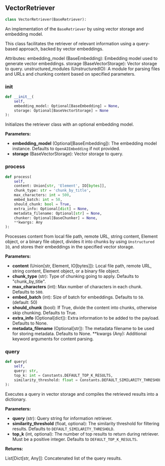 <a id="camel.retrievers.vector_retriever"></a>

<a id="camel.retrievers.vector_retriever.VectorRetriever"></a>

## VectorRetriever

```python
class VectorRetriever(BaseRetriever):
```

An implementation of the `BaseRetriever` by using vector storage and
embedding model.

This class facilitates the retriever of relevant information using a
query-based approach, backed by vector embeddings.

Attributes:
embedding_model (BaseEmbedding): Embedding model used to generate
vector embeddings.
storage (BaseVectorStorage): Vector storage to query.
unstructured_modules (UnstructuredIO): A module for parsing files and
URLs and chunking content based on specified parameters.

<a id="camel.retrievers.vector_retriever.VectorRetriever.__init__"></a>

### __init__

```python
def __init__(
    self,
    embedding_model: Optional[BaseEmbedding] = None,
    storage: Optional[BaseVectorStorage] = None
):
```

Initializes the retriever class with an optional embedding model.

**Parameters:**

- **embedding_model** (Optional[BaseEmbedding]): The embedding model instance. Defaults to `OpenAIEmbedding` if not provided.
- **storage** (BaseVectorStorage): Vector storage to query.

<a id="camel.retrievers.vector_retriever.VectorRetriever.process"></a>

### process

```python
def process(
    self,
    content: Union[str, 'Element', IO[bytes]],
    chunk_type: str = 'chunk_by_title',
    max_characters: int = 500,
    embed_batch: int = 50,
    should_chunk: bool = True,
    extra_info: Optional[dict] = None,
    metadata_filename: Optional[str] = None,
    chunker: Optional[BaseChunker] = None,
    **kwargs: Any
):
```

Processes content from local file path, remote URL, string
content, Element object, or a binary file object, divides it into
chunks by using `Unstructured IO`, and stores their embeddings in the
specified vector storage.

**Parameters:**

- **content** (Union[str, Element, IO[bytes]]): Local file path, remote URL, string content, Element object, or a binary file object.
- **chunk_type** (str): Type of chunking going to apply. Defaults to "chunk_by_title".
- **max_characters** (int): Max number of characters in each chunk. Defaults to `500`.
- **embed_batch** (int): Size of batch for embeddings. Defaults to `50`. (default: 50)
- **should_chunk** (bool): If True, divide the content into chunks, otherwise skip chunking. Defaults to True.
- **extra_info** (Optional[dict]): Extra information to be added to the payload. Defaults to None.
- **metadata_filename** (Optional[str]): The metadata filename to be used for storing metadata. Defaults to None. **kwargs (Any): Additional keyword arguments for content parsing.

<a id="camel.retrievers.vector_retriever.VectorRetriever.query"></a>

### query

```python
def query(
    self,
    query: str,
    top_k: int = Constants.DEFAULT_TOP_K_RESULTS,
    similarity_threshold: float = Constants.DEFAULT_SIMILARITY_THRESHOLD
):
```

Executes a query in vector storage and compiles the retrieved
results into a dictionary.

**Parameters:**

- **query** (str): Query string for information retriever.
- **similarity_threshold** (float, optional): The similarity threshold for filtering results. Defaults to `DEFAULT_SIMILARITY_THRESHOLD`.
- **top_k** (int, optional): The number of top results to return during retriever. Must be a positive integer. Defaults to `DEFAULT_TOP_K_RESULTS`.

**Returns:**

  List[Dict[str, Any]]: Concatenated list of the query results.
